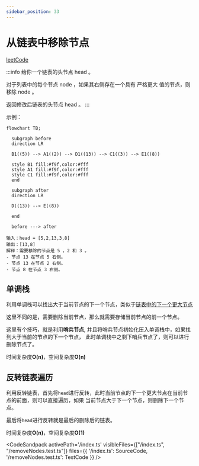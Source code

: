 ```yaml
---
sidebar_position: 33
---
```


# 从链表中移除节点



[leetCode](https://leetcode.cn/problems/remove-nodes-from-linked-list/description/)

:::info
给你一个链表的头节点 head 。

对于列表中的每个节点 node ，如果其右侧存在一个具有 严格更大 值的节点，则移除 node 。

返回修改后链表的头节点 head 。
:::

示例：

```mermaid
flowchart TB;

  subgraph before
  direction LR

  B1((5)) --> A1((2)) --> D1((13)) --> C1((3)) --> E1((8))

  style B1 fill:#f9f,color:#fff
  style A1 fill:#f9f,color:#fff
  style C1 fill:#f9f,color:#fff
  end

  subgraph after
  direction LR

  D((13)) --> E((8))

  end

  before ---> after

```

```
输入：head = [5,2,13,3,8]
输出：[13,8]
解释：需要移除的节点是 5 ，2 和 3 。
- 节点 13 在节点 5 右侧。
- 节点 13 在节点 2 右侧。
- 节点 8 在节点 3 右侧。
```

## 单调栈

利用单调栈可以找出大于当前节点的下一个节点，类似于[链表中的下一个更大节点](/docs/algo-linkList/leetCode/nextLargeNodes/)

这里不同的是，需要删除当前节点，那么就需要存储当前节点的前一个节点。

这里有个技巧，就是利用**哨兵节点**, 并且将哨兵节点初始化压入单调栈中，如果找到大于当前的节点的下一个节点，
此时单调栈中之剩下哨兵节点了，则可以进行删除节点了。

时间复杂度**O(n)**，空间复杂度**O(n)**

## 反转链表遍历

利用反转链表，首先将`head`进行反转，此时当前节点的下一个更大节点在当前节点的前面，则可以直接遍历，如果
当前节点大于下一个节点，则删除下一个节点。

最后将`head`进行反转就是最后的删除后的链表。

时间复杂度**O(n)**，空间复杂度**O(1)**

<CodeSandpack
  activePath='/index.ts'
  visibleFiles={["/index.ts", "/removeNodes.test.ts"]}
  files={{
    '/index.ts': SourceCode,
    '/removeNodes.test.ts': TestCode
  }}
/>